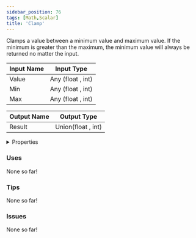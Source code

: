 ```yaml
---
sidebar_position: 76
tags: [Math,Scalar]
title: 'Clamp'
---
```


Clamps a value between a minimum value and maximum value. If the minimum is greater than the maximum, the minimum value will always be returned no matter the input.




<EsbSvg />

| Input Name | Input Type |
|-----------|-----------|
| Value | Any (float , int) |
| Min | Any (float , int) |
| Max | Any (float , int) |

| Output Name | Output Type |
|-----------|-----------|
| Result | Union(float , int) |


<details>
  <summary>Properties</summary>
  <div>
    <div>
    <table>
      <thead>
        <tr>
          <th>Is beta required?</th>
          <th>❌</th>
        </tr>
        <tr>
          <th>Is this chip a trolling risk?</th>
          <th>❌</th>
        </tr>
        <tr>
          <th>Is this chip a role assignment risk?</th>
          <th>❌</th>
        </tr>
        <tr>
          <th>Chip UUID</th>
          <th>f95735f1-1db8-4bf4-8198-03b2595fa741</th>
        </tr>
      </thead>
    </table>
    </div>
  </div>
</details>

### Uses

None so far!

### Tips

None so far!

### Issues

None so far!